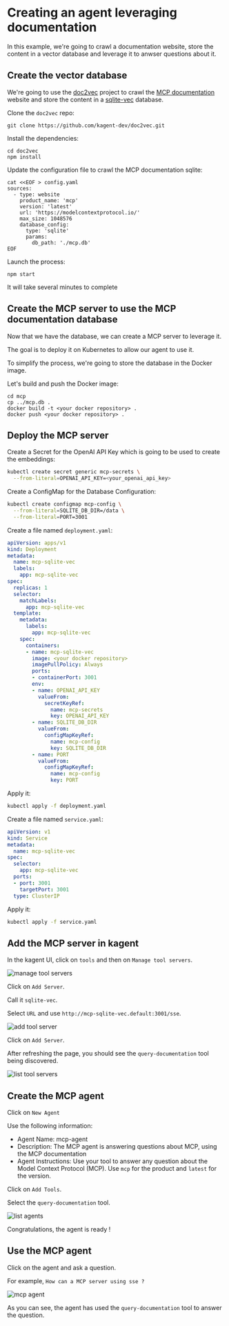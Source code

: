 # Creating an agent leveraging documentation

In this example, we're going to crawl a documentation website, store the content in a vector database and leverage it to anwser questions about it.

## Create the vector database

We're going to use the [doc2vec](https://github.com/kagent-dev/doc2vec) project to crawl the [MCP documentation](https://modelcontextprotocol.io/) website and store the content in a [sqlite-vec](https://github.com/asg017/sqlite-vec) database.

Clone the `doc2vec` repo:

```shell
git clone https://github.com/kagent-dev/doc2vec.git
```

Install the dependencies:

```shell
cd doc2vec
npm install
```

Update the configuration file to crawl the MCP documentation sqlite:

```shell
cat <<EOF > config.yaml
sources:
  - type: website
    product_name: 'mcp'
    version: 'latest'
    url: 'https://modelcontextprotocol.io/'
    max_size: 1048576
    database_config:
      type: 'sqlite'
      params:
        db_path: './mcp.db'
EOF
```

Launch the process:

```shell
npm start
```

It will take several minutes to complete

## Create the MCP server to use the MCP documentation database

Now that we have the database, we can create a MCP server to leverage it.

The goal is to deploy it on Kubernetes to allow our agent to use it.

To simplify the process, we're going to store the database in the Docker image.

Let's build and push the Docker image:

```shell
cd mcp
cp ../mcp.db .
docker build -t <your docker repository> .
docker push <your docker repository> .
```

## Deploy the MCP server

Create a Secret for the OpenAI API Key which is going to be used to create the embeddings:

```bash
kubectl create secret generic mcp-secrets \
  --from-literal=OPENAI_API_KEY=<your_openai_api_key>
```

Create a ConfigMap for the Database Configuration:

```bash
kubectl create configmap mcp-config \
  --from-literal=SQLITE_DB_DIR=/data \
  --from-literal=PORT=3001
```

Create a file named `deployment.yaml`:

```yaml
apiVersion: apps/v1
kind: Deployment
metadata:
  name: mcp-sqlite-vec
  labels:
    app: mcp-sqlite-vec
spec:
  replicas: 1
  selector:
    matchLabels:
      app: mcp-sqlite-vec
  template:
    metadata:
      labels:
        app: mcp-sqlite-vec
    spec:
      containers:
      - name: mcp-sqlite-vec
        image: <your docker repository>
        imagePullPolicy: Always
        ports:
        - containerPort: 3001
        env:
        - name: OPENAI_API_KEY
          valueFrom:
            secretKeyRef:
              name: mcp-secrets
              key: OPENAI_API_KEY
        - name: SQLITE_DB_DIR
          valueFrom:
            configMapKeyRef:
              name: mcp-config
              key: SQLITE_DB_DIR
        - name: PORT
          valueFrom:
            configMapKeyRef:
              name: mcp-config
              key: PORT
```

Apply it:
```bash
kubectl apply -f deployment.yaml
```

Create a file named `service.yaml`:

```yaml
apiVersion: v1
kind: Service
metadata:
  name: mcp-sqlite-vec
spec:
  selector:
    app: mcp-sqlite-vec
  ports:
  - port: 3001
    targetPort: 3001
  type: ClusterIP
```

Apply it:
```bash
kubectl apply -f service.yaml
```

## Add the MCP server in kagent

In the kagent UI, click on `tools` and then on `Manage tool servers`.

![manage tool servers](/images/manage-tool-servers.png "Manage tool servers")

Click on `Add Server`.

Call it `sqlite-vec`.

Select `URL` and use `http://mcp-sqlite-vec.default:3001/sse`.

![add tool server](/images/add-tool-server.png "Add tool server")

Click on `Add Server`.

After refreshing the page, you should see the `query-documentation` tool being discovered.

![list tool servers](/images/list-tool-servers.png "List tool servers")

## Create the MCP agent

Click on `New Agent`

Use the following information:

- Agent Name: mcp-agent
- Description: The MCP agent is answering questions about MCP, using the MCP documentation
- Agent Instructions: Use your tool to answer any question about the Model Context Protocol (MCP).  Use `mcp` for the product and `latest` for the version.

Click on `Add Tools`.

Select the `query-documentation` tool.

![list agents](/images/list-agents.png "List agents")

Congratulations, the agent is ready !

## Use the MCP agent

Click on the agent and ask a question.

For example, `How can a MCP server using sse ?`

![mcp agent](/images/mcp-agent.png "MCP agent")

As you can see, the agent has used the `query-documentation` tool to answer the question.